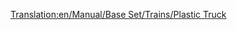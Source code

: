 [[Translation:en/Manual/Base Set/Trains/Plastic Truck]]
{{en/Manual/Base Set/Trains/Trains Carriages new|NormalCost=£1,119 ($2,238)
|NormalWeight=18 / 48 t
|Picture=[[File:en/Manual/Base Set/Trains/Plastictruck.png]]
|NormalCapacity=30,000 litres of plastic
|MonoCost="
|MonoWeight=18 / 53 t
|MonoCapacity=35,000 litres of plastic
|MagCost="
|MagWeight=18 / 55 t
|MagCapacity=37,000 litres of plastic
|Description=No description has been added yet. Feel free to add one.
}}